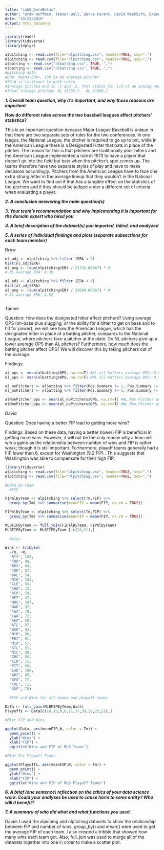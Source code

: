 ```yaml
---
title: "Lab9_DataBetas"
author: "Drew Hoffman, Tanner Ball, Burke Parent, David Washburn, Brandon Nelsen"
date: "10/21/2019"
output: html_document
---
```


```r
library(readr)
library(tidyverse)
library(dplyr)

```

```r
alpitching <- read.csv(file="alpitching.csv", header=TRUE, sep=",")
nlpitching <- read.csv(file="nlpitching.csv", header=TRUE, sep=",")
albatting <- read.csv("albatting.csv", TRUE, ",")
nlbatting <- read.csv("nlbatting.csv", TRUE, ",")
#pitching data
#ERA. means ERA+, 100 is an average pitcher
#SO.W is strikeout to walk ratio
#Innings pitched end in .1 and .2, that stands for 1/3 of an inning and 2/3 of an inning so you can't add them
#Total innings pitched: NL 21732.2   AL 21690.2
```



***1. Overall team question, why it’s important, and why those reasons are important***

**How do different rules across the two baseball leagues affect pitchers' statistics?**

This is an important question because Major League Baseball is unique in that there are two separate sets of rules for the two conferences. In one league, the National League, the pitcher is required to go up to bat, while in the American League there is a Designated Hitter that bats in place of the pitcher. The reason for this is that pitchers are traditionally poor hitters and the American League implemented a rule in 1973 to have a player that doesn't go into the field but bats when the pitcher's spot comes up. The teams therefore have two separate styles of play and have to make decisions accordingly. Pitchers from the American League have to face one extra strong hitter in the average lineup that they wouldn't in the National League. We want to find out if that has a tangible effect on the statistics of the pitchers and if they should be judged under a different set of criteria when evaluating a player.

***2. A conclusion answering the main question(s)***



***3. Your team’s recommendation and why implementing it is important for the domain expert who hired you***



***4. A brief description of the dataset(s) you imported, tidied, and analyzed***




***5. A series of individual findings and plots (separate subsections for each team member)***

Drew

```r
nl_adj <- nlpitching %>% filter (ERA < 9)
hist(nl_adj$ERA)
nl_avg <- (sum(nlpitching$ER) / 21732.66667) * 9
# NL average ERA: 4.39

al_adj <- alpitching %>% filter (ERA < 9)
hist(al_adj$ERA)
al_avg <- (sum(alpitching$ER) / 21690.66667) * 9
# AL average ERA: 4.62



```

Tanner

Question: How does the designated hitter affect pitchers? Using average OPS (on-base plus slugging, or the ability for a hitter to get on base and to hit for power), we will see how the American League, which has the designated hitter in place of a batting pitcher, compares to the National League, where pitchers face a pitcher at the plate. Do NL pitchers give up a lower average OPS than AL pitchers? Furthermore, how much does the batting pitcher affect OPS? We will discover this by taking pitchers out of the average.

Findings: 

```r
al_ops <- mean(albatting$OPS, na.rm=T) #AL all-batters average OPS: 0.5563
nl_ops <- mean(nlbatting$OPS, na.rm=T) #NL all-batters average OPS: 0.4915

al_noPitchers <- albatting %>% filter(Pos.Summary != 1, Pos.Summary != "/1") # filter out pitchers
nl_noPitchers <- nlbatting %>% filter(Pos.Summary != 1, Pos.Summary != "/1")

alNonPitcher_ops <- mean(al_noPitchers$OPS, na.rm=T) #AL Non-Pitcher average OPS: 0.6699
nlNonPitcher_ops <- mean(nl_noPitchers$OPS, na.rm=T) #NL Non-Pitcher average OPS: 0.6689


```

David

Question: Does having a better FIP lead to getting more wins?

Findings: Based on these data, having a better (lower) FIP is beneficial in getting more wins. However, it will not be the only reason why a team will win a game as the relationship between number of wins and FIP is rather weak; though it is still important. Furthermore, playoff teams generally had a FIP lower than 6, except for Washington (9.2 FIP) . This suggests that Washington was able to compensate for their high FIP.

```r
library(tidyverse)
alpitching <- read.csv(file="alpitching.csv", header=TRUE, sep=",")
nlpitching <- read.csv(file="nlpitching.csv", header=TRUE, sep=",")

#Data By Team
  #FIP

FIPalByTeam <- alpitching %>% select(Tm,FIP) %>%
  group_by(Tm) %>% summarise(meanFIP = mean(FIP, na.rm = TRUE))

FIPnlByTeam <- nlpitching %>% select(Tm,FIP) %>%
  group_by(Tm) %>% summarise(meanFIP = mean(FIP, na.rm = TRUE))

MLBFIPByTeam <- full_join(FIPalByTeam, FIPnlByTeam)
MLBFIPByTeam <- MLBFIPByTeam [-c(16,31),]
  
  #Wins

Wins <- tribble(
  ~Tm, ~W,
  "NYY", 103,
  "TBR", 96,
  "BOS", 84,
  "TOR", 67,
  "BAL", 54,
  "MIN", 101,
  "CLE", 93,
  "CHW", 72,
  "KCR", 59,
  "DET", 47,
  "HOU", 107,
  "OAK", 97,
  "TEX", 78,
  "LAA", 72,
  "SEA", 68,
  "ATL", 97,
  "WSN", 93,
  "NYM", 86,
  "PHI", 81,
  "MIA", 57,
  "STL", 91,
  "MIL", 89,
  "CHC", 84,
  "CIN", 75,
  "PIT", 69,
  "LAD", 106,
  "ARI", 85,
  "SFG", 77,
  "COL", 71,
  "SDP", 70)
  
  #FIP and Wins for all teams and playoff teams

Data <- full_join(MLBFIPByTeam,Wins)
Playoffs <- Data[c(10,13,9,6,11,17,30,29,23,21),]

```


```r
#Plot FIP and Wins

ggplot(Data, aes(meanFIP,W, color = Tm)) +
  geom_point() +
  ylab("Wins") +
  xlab("FIP") +
  ggtitle("Wins and FIP of MLB Teams")
```

```r
#Plot For Playoff Teams

ggplot(Playoffs, aes(meanFIP,W, color = Tm)) +
  geom_point() +
  ylab("Wins") +
  xlab("FIP") +
  ggtitle("Wins and FIP of MLB Playoff Teams")
```
***6. A brief (one sentence) reflection on the ethics of your data science work. Could your analyses be used to cause harm to some entity? Who will it benefit?***



***7. A summary of who did what and what functions you used.***

David: I used the alpiching and nlpitching datasets to show the relationship between FIP and number of wins. group_by() and mean() were used to get the average FIP of each team. I also created a tribble that showed how many wins each team got. Also, full_join was used to merge all of the datasets together into one in order to make a scatter plot.






